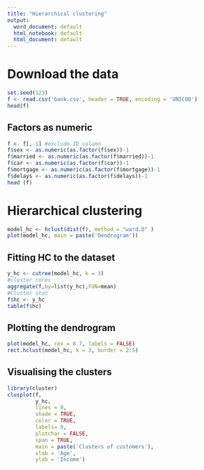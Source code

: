 ---
title: "Hierarchical clustering"
output:
  word_document: default
  html_notebook: default
  html_document: default
---

# Download the data
```{r}
set.seed(123)
f <- read.csv('bank.csv', header = TRUE, encoding = 'UNICOD')
head(f)
```

## Factors as numeric
```{r}
f <- f[,-1] #exclude ID column
f$sex <- as.numeric(as.factor(f$sex))-1
f$married <- as.numeric(as.factor(f$married))-1
f$car <- as.numeric(as.factor(f$car))-1
f$mortgage <- as.numeric(as.factor(f$mortgage))-1
f$delays <- as.numeric(as.factor(f$delays))-1
head (f)
```

# Hierarchical clustering
```{r}
model_hc <- hclust(dist(f), method = "ward.D" )
plot(model_hc, main = paste('Dendrogram'))
```

## Fitting HC to the dataset
```{r}
y_hc <- cutree(model_hc, k = 3)
#cluster cores
aggregate(f,by=list(y_hc),FUN=mean)
#Cluster stat
f$hc <- y_hc
table(f$hc)
```

## Plotting the dendrogram
```{r}
plot(model_hc, cex = 0.7, labels = FALSE)
rect.hclust(model_hc, k = 3, border = 2:5)
```

## Visualising the clusters
```{r}
library(cluster)
clusplot(f,
         y_hc,
         lines = 0,
         shade = TRUE,
         color = TRUE,
         labels= 0,
         plotchar = FALSE,
         span = TRUE,
         main = paste('Clusters of customers'),
         xlab = 'Age',
         ylab = 'Income')
```